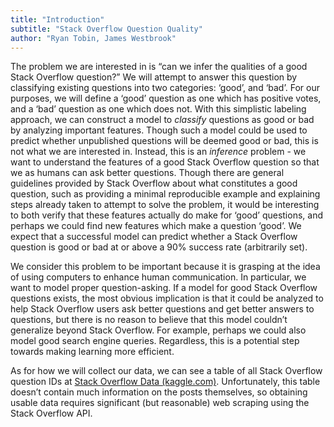 ```yaml
---
title: "Introduction"
subtitle: "Stack Overflow Question Quality"
author: "Ryan Tobin, James Westbrook"
---
```

The problem we are interested in is “can we infer the qualities of a good Stack Overflow question?” We will attempt to answer this question by classifying existing questions into two categories: 'good', and 'bad'. For our purposes, we will define a ‘good’ question as one which has positive votes, and a ‘bad’ question as one which does not. With this simplistic labeling approach, we can construct a model to *classify* questions as good or bad by analyzing important features. Though such a model could be used to predict whether unpublished questions will be deemed good or bad, this is not what we are interested in. Instead, this is an *inference* problem - we want to understand the features of a good Stack Overflow question so that we as humans can ask better questions. Though there are general guidelines provided by Stack Overflow about what constitutes a good question, such as providing a minimal reproducible example and explaining steps already taken to attempt to solve the problem, it would be interesting to both verify that these features actually do make for ‘good’ questions, and perhaps we could find new features which make a question ‘good’. We expect that a successful model can predict whether a Stack Overflow question is good or bad at or above a 90% success rate (arbitrarily set).

We consider this problem to be important because it is grasping at the idea of using computers to enhance human communication. In particular, we want to model proper question-asking. If a model for good Stack Overflow questions exists, the most obvious implication is that it could be analyzed to help Stack Overflow users ask better questions and get better answers to questions, but there is no reason to believe that this model couldn't generalize beyond Stack Overflow. For example, perhaps we could also model good search engine queries. Regardless, this is a potential step towards making learning more efficient.

As for how we will collect our data, we can see a table of all Stack Overflow question IDs at [Stack Overflow Data (kaggle.com)](https://www.kaggle.com/datasets/stackoverflow/stackoverflow). Unfortunately, this table doesn’t contain much information on the posts themselves, so obtaining usable data requires significant (but reasonable) web scraping using the Stack Overflow API.
